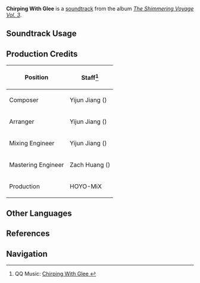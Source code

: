 {{Soundtrack Infobox
|image          = The Shimmering Voyage Vol 3.png
|album          = The Shimmering Voyage Vol. 3
|disc           = 1
|number         = 10
|featured       = 
|featured2      = 
|featured3      = 
|featured_disc  = 
|featured_disc2 = 
|featured_disc3 = 
|youtube_id     = HsXH8UofMrs
|spotify_id     = 3sh2vJxO5myel4uB0rnm17
|previous       = Blissful Little Ditty
|next           = Voyage of the Black Crystal
}}
'''Chirping With Glee''' is a [[soundtrack]] from the album ''[[The Shimmering Voyage Vol. 3]]''.

==Soundtrack Usage==
{{Soundtrack Usage
|quest    = Fairground Gathering, Summer Lights Illuminated//Big Tent
|location = Pavilion of Hermits;;Veluriyam Mirage//[[Preprint]]s
|domain   = 
|eventgameplay = Secret Summer Paradise/Spino Blaster;;Secret Summer Paradise/Dance of Flashing Thought;;Secret Summer Paradise/Bing-Bang Finchball;;Spino Doubleblaster;;Bing-Bang Finchball/2024-08-06;;Rhythm Ball Meztli
|special  = Preprint
}}

==Production Credits==
{| class="wikitable"
! Position
! Staff<ref>QQ Music: [https://y.qq.com/n/ryqq/songDetail/003cBRJD183n3Z Chirping With Glee {{zh|适趣的韵调}}]</ref>
|-
! Composer
| Yijun Jiang ({{zh|姜以君}})
|-
! Arranger
| Yijun Jiang ({{zh|姜以君}})
|-
! Mixing Engineer
| Yijun Jiang ({{zh|姜以君}})
|-
! Mastering Engineer
| Zach Huang ({{zh|黄巍}})
|-
! Production
| HOYO-MiX
|}
<!--
==Gallery==
<gallery>
</gallery>

==Trivia==
-->
==Other Languages==
{{Other Languages
|en      = Chirping With Glee
|zhs     = 适趣的韵调
|zhs_rm  = 
|zht     = 適趣的韻調
|zht_rm  = 
|zh_tl   = 
|ja      = 気ままなさえずり
|ja_rm   = Kimama-na Saezuri
|ja_tl   = Carefree Chirping
}}

==References==
{{Reflist}}

==Navigation==
{{Soundtrack Navbox|The Shimmering Voyage|3}}